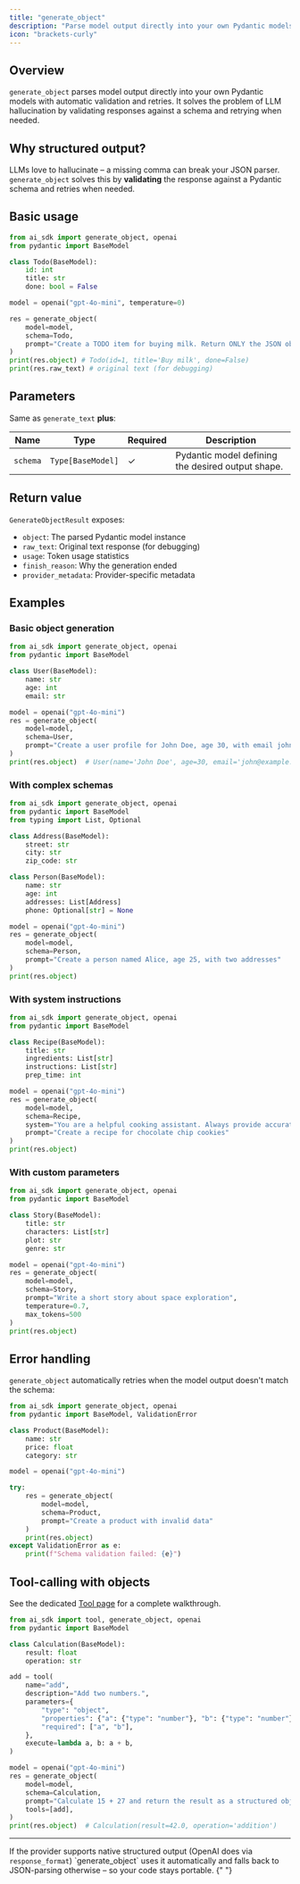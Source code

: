 ```yaml
---
title: "generate_object"
description: "Parse model output directly into your own Pydantic models with automatic validation and retries."
icon: "brackets-curly"
---
```



## Overview

`generate_object` parses model output directly into your own Pydantic models with automatic validation and retries. It solves the problem of LLM hallucination by validating responses against a schema and retrying when needed.

## Why structured output?

LLMs love to hallucinate – a missing comma can break your JSON parser. `generate_object` solves this by **validating** the response against a Pydantic schema and retries when needed.

## Basic usage

```python generate_object.py
from ai_sdk import generate_object, openai
from pydantic import BaseModel

class Todo(BaseModel):
    id: int
    title: str
    done: bool = False

model = openai("gpt-4o-mini", temperature=0)

res = generate_object(
    model=model,
    schema=Todo,
    prompt="Create a TODO item for buying milk. Return ONLY the JSON object.",
)
print(res.object) # Todo(id=1, title='Buy milk', done=False)
print(res.raw_text) # original text (for debugging)
```

## Parameters

Same as `generate_text` **plus**:

| Name     | Type              | Required | Description                                       |
| -------- | ----------------- | -------- | ------------------------------------------------- |
| `schema` | `Type[BaseModel]` | ✓        | Pydantic model defining the desired output shape. |

## Return value

`GenerateObjectResult` exposes:

- `object`: The parsed Pydantic model instance
- `raw_text`: Original text response (for debugging)
- `usage`: Token usage statistics
- `finish_reason`: Why the generation ended
- `provider_metadata`: Provider-specific metadata

## Examples

### Basic object generation

```python
from ai_sdk import generate_object, openai
from pydantic import BaseModel

class User(BaseModel):
    name: str
    age: int
    email: str

model = openai("gpt-4o-mini")
res = generate_object(
    model=model,
    schema=User,
    prompt="Create a user profile for John Doe, age 30, with email john@example.com"
)
print(res.object)  # User(name='John Doe', age=30, email='john@example.com')
```

### With complex schemas

```python
from ai_sdk import generate_object, openai
from pydantic import BaseModel
from typing import List, Optional

class Address(BaseModel):
    street: str
    city: str
    zip_code: str

class Person(BaseModel):
    name: str
    age: int
    addresses: List[Address]
    phone: Optional[str] = None

model = openai("gpt-4o-mini")
res = generate_object(
    model=model,
    schema=Person,
    prompt="Create a person named Alice, age 25, with two addresses"
)
print(res.object)
```

### With system instructions

```python
from ai_sdk import generate_object, openai
from pydantic import BaseModel

class Recipe(BaseModel):
    title: str
    ingredients: List[str]
    instructions: List[str]
    prep_time: int

model = openai("gpt-4o-mini")
res = generate_object(
    model=model,
    schema=Recipe,
    system="You are a helpful cooking assistant. Always provide accurate, detailed recipes.",
    prompt="Create a recipe for chocolate chip cookies"
)
print(res.object)
```

### With custom parameters

```python
from ai_sdk import generate_object, openai
from pydantic import BaseModel

class Story(BaseModel):
    title: str
    characters: List[str]
    plot: str
    genre: str

model = openai("gpt-4o-mini")
res = generate_object(
    model=model,
    schema=Story,
    prompt="Write a short story about space exploration",
    temperature=0.7,
    max_tokens=500
)
print(res.object)
```

## Error handling

`generate_object` automatically retries when the model output doesn't match the schema:

```python
from ai_sdk import generate_object, openai
from pydantic import BaseModel, ValidationError

class Product(BaseModel):
    name: str
    price: float
    category: str

model = openai("gpt-4o-mini")

try:
    res = generate_object(
        model=model,
        schema=Product,
        prompt="Create a product with invalid data"
    )
    print(res.object)
except ValidationError as e:
    print(f"Schema validation failed: {e}")
```

## Tool-calling with objects

<Note>
  See the dedicated <a href="/sdk/tool">Tool page</a> for a complete walkthrough.
</Note>

```python
from ai_sdk import tool, generate_object, openai
from pydantic import BaseModel

class Calculation(BaseModel):
    result: float
    operation: str

add = tool(
    name="add",
    description="Add two numbers.",
    parameters={
        "type": "object",
        "properties": {"a": {"type": "number"}, "b": {"type": "number"}},
        "required": ["a", "b"],
    },
    execute=lambda a, b: a + b,
)

model = openai("gpt-4o-mini")
res = generate_object(
    model=model,
    schema=Calculation,
    prompt="Calculate 15 + 27 and return the result as a structured object",
    tools=[add],
)
print(res.object)  # Calculation(result=42.0, operation='addition')
```

---

<Tip>
  If the provider supports native structured output (OpenAI does via <code>response_format</code>)
  `generate_object` uses it automatically and falls back to JSON-parsing otherwise – so your code
  stays portable.
</Tip>{" "}
